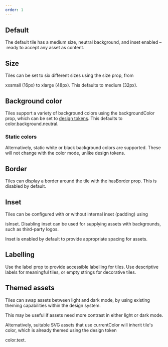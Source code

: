 ```yaml
---
order: 1
---
```



## Default

The default tile has a medium size, neutral background, and inset enabled – ready to accept any
asset as content.

<Example Component={TileDefault} packageName="@atlaskit/tile" />

## Size

Tiles can be set to six different sizes using the <inlineCode>size</inlineCode> prop, from

<inlineCode>xxsmall</inlineCode> (16px) to <inlineCode>xlarge</inlineCode> (48px). This defaults to
<inlineCode>medium</inlineCode> (32px).

<Example Component={TileSizes} packageName="@atlaskit/tile" />

## Background color

Tiles support a variety of background colors using the <inlineCode>backgroundColor</inlineCode>
prop, which can be set to <a href="/components/tokens/all-tokens">design tokens</a>. This defaults
to <inlineCode>color.background.neutral</inlineCode>.

<Example Component={TileBackgroundColor} packageName="@atlaskit/tile" />

### Static colors

Alternatively, static <inlineCode>white</inlineCode> or <inlineCode>black</inlineCode> background
colors are supported. These will not change with the color mode, unlike design tokens.

<Example Component={TileBackgroundColorStatic} packageName="@atlaskit/tile" />

## Border

Tiles can display a border around the tile with the <inlineCode>hasBorder</inlineCode> prop. This is
disabled by default.

<Example Component={TileBorder} packageName="@atlaskit/tile" />

## Inset

Tiles can be configured with or without internal inset (padding) using

<inlineCode>isInset</inlineCode>. Disabling inset can be used for supplying assets with backgrounds,
such as third-party logos.

Inset is enabled by default to provide appropriate spacing for assets.

<Example Component={TileInset} packageName="@atlaskit/tile" />

## Labelling

Use the <inlineCode>label</inlineCode> prop to provide accessible labelling for tiles. Use
descriptive labels for meaningful tiles, or empty strings for decorative tiles.

<Example Component={TileLabelling} packageName="@atlaskit/tile" />

## Themed assets

Tiles can swap assets between light and dark mode, by using existing theming capabilities within the
design system.

This may be useful if assets need more contrast in either light or dark mode.

Alternatively, suitable SVG assets that use <inlineCode>currentColor</inlineCode> will inherit
tile's <inlineCode>color</inlineCode>, which is already themed using the design token

<inlineCode>color.text</inlineCode>.

<Example Component={TileThemed} packageName="@atlaskit/tile" appearance="source-only" />
